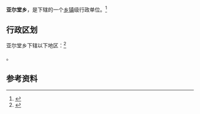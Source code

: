{{中国乡级行政区|63/26/22/206/000}}

'''亚尔堂乡'''，是{{PRC admin/fullname|63/26/22/206/000|3}}下辖的一个[[乡镇|乡镇]]级行政单位。<ref>{{PRC admin/ref sgc|{{PRC admin/parent|63/26/22/206/000}}}}</ref>

== 行政区划 ==

亚尔堂乡下辖以下地区：<ref>{{PRC admin/ref sgc|63/26/22/206/000}}</ref>

{{PRC admin/children|63/26/22/206/000}}。

== 参考资料 ==

{{reflist}}

{{行政区划小作品}}
{{PRC admin/navcat|63/26/22/206/000}}